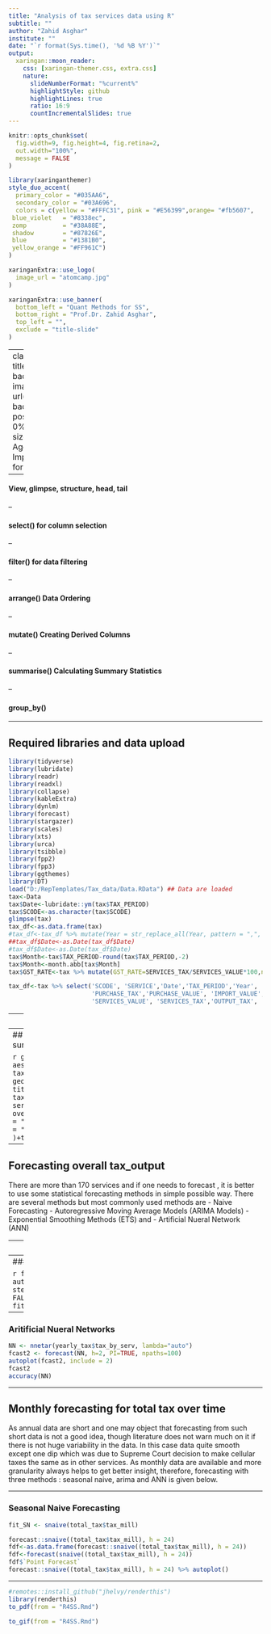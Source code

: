 ```yaml
---
title: "Analysis of tax services data using R"
subtitle: ""
author: "Zahid Asghar"
institute: ""
date: "`r format(Sys.time(), '%d %B %Y')`"
output:
  xaringan::moon_reader:
    css: [xaringan-themer.css, extra.css]
    nature:
      slideNumberFormat: "%current%"
      highlightStyle: github
      highlightLines: true
      ratio: 16:9
      countIncrementalSlides: true
---
```


```r
knitr::opts_chunk$set(
  fig.width=9, fig.height=4, fig.retina=2, 
  out.width="100%",
  message = FALSE
)
```


```r
library(xaringanthemer)
style_duo_accent(
  primary_color = "#035AA6",
  secondary_color = "#03A696",
  colors = c(yellow = "#FFFC31", pink = "#E56399",orange= "#fb5607",
 blue_violet   = "#8338ec",
 zomp          = "#38A88E",
 shadow        = "#87826E",
 blue          = "#1381B0",
 yellow_orange = "#FF961C")
)
```

```r
xaringanExtra::use_logo(
  image_url = "atomcamp.jpg"
)
```

```r
xaringanExtra::use_banner(
  bottom_left = "Quant Methods for SS",
  bottom_right = "Prof.Dr. Zahid Asghar",
  top_left = "",
  exclude = "title-slide"
)
```

---
class: left inverse title-slide
background-image: url(75_yr_pk.png)
background-position:  50% 0%
background-size:  10%
##  Agenda : 5 Important verbs for handling data

--

####   View, glimpse, structure, head, tail

--

####  select() for column selection

--

####  filter() for data filtering

--

####  arrange() Data Ordering

--

####  mutate()  Creating Derived Columns

--

####  summarise()   Calculating Summary Statistics

--

####   group_by()

---

## Required libraries and data upload

```r
library(tidyverse)
library(lubridate)
library(readr)
library(readxl)
library(collapse)
library(kableExtra)
library(dynlm)
library(forecast)
library(stargazer)
library(scales)
library(xts)
library(urca)
library(tsibble)
library(fpp2)
library(fpp3)
library(ggthemes)
library(DT)
load("D:/RepTemplates/Tax_data/Data.RData") ## Data are loaded
tax<-Data
tax$Date<-lubridate::ym(tax$TAX_PERIOD)
tax$SCODE<-as.character(tax$SCODE)
glimpse(tax)
tax_df<-as.data.frame(tax)
#tax_df<-tax_df %>% mutate(Year = str_replace_all(Year, pattern = ",", replacement = " "))
##tax_df$Date<-as.Date(tax_df$Date)
#tax_df$Date<-as.Date(tax_df$Date)
tax$Month<-tax$TAX_PERIOD-round(tax$TAX_PERIOD,-2)
tax$Month<-month.abb[tax$Month]
tax$GST_RATE<-tax %>% mutate(GST_RATE=SERVICES_TAX/SERVICES_VALUE*100,na.rm=FALSE)

tax_df<-tax %>% select('SCODE', 'SERVICE','Date','TAX_PERIOD','Year', 'Month',
                       'PURCHASE_TAX','PURCHASE_VALUE', 'IMPORT_VALUE','IMPORT_TAX',
                       'SERVICES_VALUE', 'SERVICES_TAX','OUTPUT_TAX', 'GST_RATE')


```

---
# Overall Tax

## Overall Tax Summary
The `tax_summary` dataset provides a summary of the tax collected from around 178 services in Pakistani Rs. This data is for each fiscal year from 2012 to 2018. There are 1,033,223 observations with data on 28 variables.


```r

tax_df$SCODE<-as.character(tax_df$SCODE)
total_tax<-tax_df %>% group_by(Date) %>% 
  summarise(tax_val=sum(SERVICES_TAX)) %>% mutate(tax_mill=tax_val/1000000)
## Extract year variable from Date
total_tax$year<-year(total_tax$Date)


yearly_tax<-total_tax %>% group_by(year) %>% 
  summarise(tax_by_serv=sum(tax_val))

yearly_tax<-yearly_tax %>% filter(year!=2022)

ggplot(yearly_tax,aes(year, tax_by_serv))+geom_line()+labs(
    title = "Total tax collected from services sector over 2013-2021",
    x = "Fiscal Year",
    y = "Rs in Millions"
  )+theme_economist()
```

---
## Monthly data summary



```r
ggplot(total_tax, aes(x = Date, y = tax_mill)) +
  geom_line() +
  labs(
    title = "Monthly tax collected from services sector over 2013-2022",
    x = "Fiscal Year",
    y = "Rs in Millions"
  )+theme_economist()
```


---
## Forecasting overall tax_output
There are more than 170 services and if one needs to forecast , it is better to use some statistical forecasting methods in simple possible way. There are several methods but most commonly used methods are 
- Naive Forecasting
- Autoregressive Moving Average Models (ARIMA Models)
- Exponential Smoothing Methods (ETS) and
- Artificial Nueral Network (ANN)

---
## Annual Forecasting

### NAIVE Forecasting

```r
NAIVE<-forecast::naive(yearly_tax$tax_by_serv, h=1) 
summary(NAIVE)

```


---
### ARIMA models

```r
fit_arima<-auto.arima(yearly_tax$tax_by_serv, stepwise = FALSE, approximation = FALSE)
summary(fit_arima)
fit_arima %>% forecast(h=1)
```

---

### Aritificial Nueral Networks

```r
NN <- nnetar(yearly_tax$tax_by_serv, lambda="auto")
fcast2 <- forecast(NN, h=2, PI=TRUE, npaths=100)
autoplot(fcast2, include = 2)
fcast2
accuracy(NN)
```

---

## Monthly forecasting for total tax over time
As annual data are short and one may object that forecasting from such short data is not a good idea, though literature does not warn much on it if there is not huge variability in the data. In this case data quite smooth except one dip which was due to Supreme Court decision to make cellular taxes the same as in other services. As monthly data are available and more granularity always helps to get better insight, therefore, forecasting with three methods : seasonal naive, arima and ANN is given below.  

---

### Seasonal Naive Forecasting

```r
fit_SN <- snaive(total_tax$tax_mill)

forecast::snaive((total_tax$tax_mill), h = 24)
fdf<-as.data.frame(forecast::snaive((total_tax$tax_mill), h = 24))
fdf<-forecast(snaive((total_tax$tax_mill), h = 24))
fdf$`Point Forecast`
forecast::snaive((total_tax$tax_mill), h = 24) %>% autoplot()
```

---

```r
#remotes::install_github("jhelvy/renderthis")
library(renderthis)
to_pdf(from = "R4SS.Rmd")

to_gif(from = "R4SS.Rmd")
```



